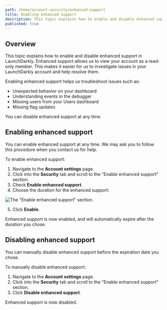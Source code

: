 ```yaml
---
path: /home/account-security/enhanced-support
title: Enabling enhanced support
description: This topic explains how to enable and disable enhanced support in LaunchDarkly. Enhanced support allows the LaunchDarkly Support team to view your account as a read-only member.
published: true
---
```


## Overview

This topic explains how to enable and disable enhanced support in LaunchDarkly. Enhanced support allows us to view your account as a read-only member. This makes it easier for us to investigate issues in your LaunchDarkly account and help resolve them.

Enabling enhanced support helps us troubleshoot issues such as:

- Unexpected behavior on your dashboard
- Understanding events in the debugger
- Missing users from your Users dashboard
- Missing flag updates

You can disable enhanced support at any time.

## Enabling enhanced support

You can enable enhanced support at any time. We may ask you to follow this procedure when you contact us for help.

To enable enhanced support:

1. Navigate to the **Account settings** page.
2. Click into the **Security** tab and scroll to the "Enable enhanced support" section.
3. Check **Enable enhanced support**.
4. Choose the duration for the enhanced support:

![The "Enable enhanced support" section.](settings-security-enable-enhanced-support.png)

5. Click **Enable**.

Enhanced support is now enabled, and will automatically expire after the duration you chose.

## Disabling enhanced support

You can manually disable enhanced support before the expiration date you chose.

To manually disable enhanced support:

1. Navigate to the **Account settings** page.
2. Click into the **Security** tab and scroll to the "Enable enhanced support" section.
3. Click **Disable enhanced support**.

Enhanced support is now disabled.
